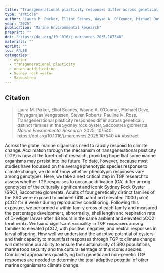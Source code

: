 ```yaml
---
title: "Transgenerational plasticity responses differ across genetically distinct families in the Sydney rock oyster, Saccostrea glomerata"
type: "article"
author: "Laura M. Parker, Elliot Scanes, Wayne A. O'Connor, Michael Dove, Thiyagarajan Vengatesen, Steven Roberts, Pauline M. Ross"
year: "2025"
publication: "Marine Environmental Research"
preprint: ""
doi: "https://doi.org/10.1016/j.marenvres.2025.107540"
materials: ""
eprint: ""
toc: FALSE
categories:
  - oyster
  - transgenerational plasticity
  - ocean acidification
  - Sydney rock oyster
  - Saccostrea
---
```


## Citation

> Laura M. Parker, Elliot Scanes, Wayne A. O'Connor, Michael Dove, Thiyagarajan Vengatesen, Steven Roberts, Pauline M. Ross. Transgenerational plasticity responses differ across genetically distinct families in the Sydney rock oyster, Saccostrea glomerata. *Marine Environmental Research*, 2025, 107540. https://doi.org/10.1016/j.marenvres.2025.107540
## Abstract

Across the globe, marine organisms need to rapidly respond to climate change. Acclimation through the mechanism of transgenerational plasticity (TGP) is now at the forefront of research, providing hope that some marine organisms may persist into the future. To date, however, because most studies have focussed on the average phenotypic species response to climate change, we do not know whether phenotypic responses vary among genotypes. Here, we take a next critical step in TGP research to assess whether TGP responses to ocean acidification (OA) differ among genotypes of the culturally significant and iconic Sydney Rock Oyster (SRO), Saccostrea glomerata. Adults of four genetically distinct families of the SRO were exposed to ambient (410 μatm) and elevated (1000 μatm) pCO2 for 9 weeks during reproductive conditioning. Following this exposure, we performed a within family cross of each family and measured the percentage development, abnormality, shell length and respiration rate of D-veliger larvae after 48 hours in the same ambient and elevated pCO2 treatments. We found significant variability in TGP responses among families to elevated pCO2, with positive, negative, and neutral responses in larval offspring. How well we understand the adaptive potential of oysters and their capacity to mount fast responses through TGP to climate change will determine our ability to ensure the sustainability of SRO populations, marine food security and the cultural heritage of this iconic species. Combined approaches quantifying both genetic and non-genetic TGP responses are needed to determine the total adaptive potential of other marine organisms to climate change.
